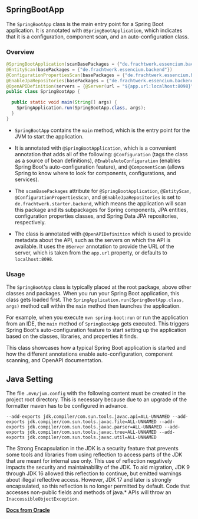 ## SpringBootApp

The `SpringBootApp` class is the main entry point for a Spring Boot application. It is annotated with `@SpringBootApplication`, which indicates that it is a configuration, component scan, and an auto-configuration class.

### Overview

```java copy
@SpringBootApplication(scanBasePackages = {"de.frachtwerk.essencium.backend"})
@EntityScan(basePackages = {"de.frachtwerk.essencium.backend"})
@ConfigurationPropertiesScan(basePackages = {"de.frachtwerk.essencium.backend"})
@EnableJpaRepositories(basePackages = {"de.frachtwerk.essencium.backend"})
@OpenAPIDefinition(servers = {@Server(url = "${app.url:localhost:8098}")})
public class SpringBootApp {

  public static void main(String[] args) {
    SpringApplication.run(SpringBootApp.class, args);
  }
}
```

- `SpringBootApp` contains the `main` method, which is the entry point for the JVM to start the application.

- It is annotated with `@SpringBootApplication`, which is a convenient annotation that adds all of the following: `@Configuration` (tags the class as a source of bean definitions), `@EnableAutoConfiguration` (enables Spring Boot's auto-configuration feature), and `@ComponentScan` (allows Spring to know where to look for components, configurations, and services).

- The `scanBasePackages` attribute for `@SpringBootApplication`, `@EntityScan`, `@ConfigurationPropertiesScan`, and `@EnableJpaRepositories` is set to `de.frachtwerk.starter.backend`, which means the application will scan this package and its subpackages for Spring components, JPA entities, configuration properties classes, and Spring Data JPA repositories, respectively.

- The class is annotated with `@OpenAPIDefinition` which is used to provide metadata about the API, such as the servers on which the API is available. It uses the `@Server` annotation to provide the URL of the server, which is taken from the `app.url` property, or defaults to `localhost:8098`.

### Usage

The `SpringBootApp` class is typically placed at the root package, above other classes and packages. When you run your Spring Boot application, this class gets loaded first. The `SpringApplication.run(SpringBootApp.class, args)` method call within the `main` method then launches the application.

For example, when you execute `mvn spring-boot:run` or run the application from an IDE, the `main` method of `SpringBootApp` gets executed. This triggers Spring Boot's auto-configuration feature to start setting up the application based on the classes, libraries, and properties it finds.

This class showcases how a typical Spring Boot application is started and how the different annotations enable auto-configuration, component scanning, and OpenAPI documentation.

## Java Setting

The file `.mvn/jvm.config` with the following content must be created in the project root directory. This is necessary because due to an upgrade of the formatter maven has to be configured in advance.

```config copy
--add-exports jdk.compiler/com.sun.tools.javac.api=ALL-UNNAMED --add-exports jdk.compiler/com.sun.tools.javac.file=ALL-UNNAMED --add-exports jdk.compiler/com.sun.tools.javac.parser=ALL-UNNAMED --add-exports jdk.compiler/com.sun.tools.javac.tree=ALL-UNNAMED --add-exports jdk.compiler/com.sun.tools.javac.util=ALL-UNNAMED
```

The Strong Encapsulation in the JDK is a security feature that prevents some tools and libraries from using reflection to access parts of the JDK that are meant for internal use only. This use of reflection negatively impacts the security and maintainability of the JDK. To aid migration, JDK 9 through JDK 16 allowed this reflection to continue, but emitted warnings about illegal reflective access. However, JDK 17 and later is strongly encapsulated, so this reflection is no longer permitted by default. Code that accesses non-public fields and methods of java.* APIs will throw an `InaccessibleObjectException`.

**[Docs from Oracle](https://docs.oracle.com/en/java/javase/20/migrate/migrating-jdk-8-later-jdk-releases.html#GUID-7BB28E4D-99B3-4078-BDC4-FC24180CE82B)**